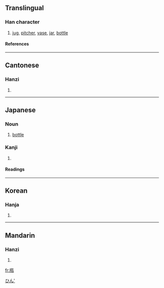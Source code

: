 {{see|缾}}

==Translingual==
===Han character===
{{Han char|rn=98|rad=瓦|as=06|sn=11|four=8141<sub>7</sub>|canj=廿廿一女弓 (TTMVN)}}
# [[jug]], [[pitcher]], [[vase]], [[jar]], [[bottle]]
====References====
{{Han ref|kx=0749.020|dkj=21486|dj=1157.260|hdz=21425.020|uh=74F6|ud=29942|bh=B27E|bd=45694}}

----
==Cantonese==
===Hanzi===
{{yue-hanzi|jyut=|y=ping4}}
# {{defn|Cantonese}}

----
==Japanese==
===Noun===
{{ja-noun|k|hira=びん|rom=bin|hidx=ひん'}}

# [[bottle]]
[[Category:ja:Containers|ひん']]

===Kanji===
{{ja-kanji|grade=|rs=瓦06}}
# {{defn|Japanese}} 
====Readings====
{{ja-readings|on=[[へい]] (hei), [[びん]] (bin)|kun=[[かめ]] (kame)}}

----

==Korean==
===Hanja===
{{ko-hanja|hangeul=[[병]]|eumhun=|rv=byeong|mr=pyŏng|y=pyeng}}
# {{defn|Korean}}

----
==Mandarin==
===Hanzi===
{{cmn-hanzi|pin=[[píng]] (ping2)|wg=p'ing<sup>2</sup>}}
# {{defn|Mandarin}}

[[fr:瓶]]